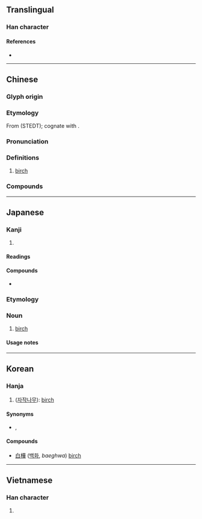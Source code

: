 {{also|桦|椛}}
{{character info}}
==Translingual==

===Han character===
{{Han char|rn=75|rad=木|as=10|sn=14|four=44954|canj=DTMJ|ids=⿰木華}}

====References====
* {{Han ref|kx=0552.010|dkj=15497|dj=0940.060|hdz=21261.010|uh=6A3A|ud=27194|bh=BEEC|bd=48876}}

----

==Chinese==
{{zh-forms|s=桦|alt=華}}

===Glyph origin===
{{Han etym}}

===Etymology===
From {{inh|zh|sit-pro|*grwa||birch}} (STEDT); cognate with {{cog|bo|གྲོ་ག||bark of birch tree}}.

===Pronunciation===
{{zh-pron
|m=huà
|c=waa6,waa4
|mn=ml:hōa/tw:hôa
|mn-t=hua5
|mc=y
|oc=y
|ma=
|cat=n
}}

===Definitions===
{{zh-hanzi}}

# [[birch]]

===Compounds===
{{zh-der|樺木|樺燭|樺皮臉|白樺|樺太}}

{{zh-cat|Trees}}

----

==Japanese==

===Kanji===
{{ja-kanji|grade=|rs=木10}}

# {{rfdef|ja|sort=木10}}

====Readings====
{{ja-readings
|goon=げ
|kanon=か<くわ
|kun=かば-
}}

====Compounds====
* {{ja-r|樺太|^からふと}}

===Etymology===
{{wikipedia|lang=ja|alt=椛}}
{{ja-kanjitab|かば|yomi=k|alt=カバ}}
{{rfe|ja}}

===Noun===
{{ja-noun|かば}}

# [[birch]]

====Usage notes====
{{U:ja:biology|カバ}}

----

==Korean==

===Hanja===
{{ko-hanja|hangeul=[[화]]|eumhun=|rv=hwa|mr=hwa|y=hwa}}

# ([[자작나무]]): [[birch]]

====Synonyms====
* {{l|ko|檀}}, {{l|ko|橽}}

====Compounds====
{{top2}}
* [[白樺]] ([[백화]], ''baeghwa'') [[birch]]
{{mid2}}

{{bottom}}

----

==Vietnamese==

===Han character===
{{vi-readings|reading=hoa|rs=木10}}

# {{rfdef|vi|sort=木10}}